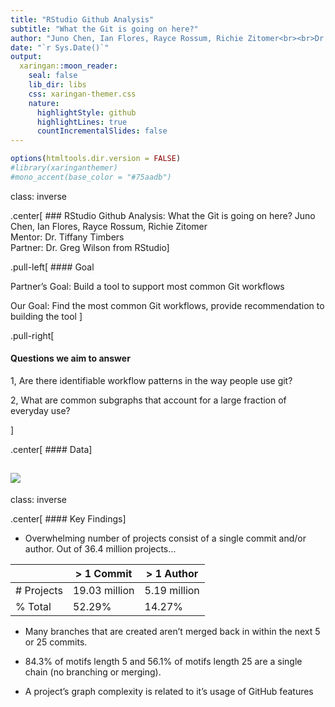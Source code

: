 ```yaml
---
title: "RStudio Github Analysis"
subtitle: "What the Git is going on here?"
author: "Juno Chen, Ian Flores, Rayce Rossum, Richie Zitomer<br><br>Dr. Tiffany Timbers"
date: "`r Sys.Date()`"
output:
  xaringan::moon_reader:
    seal: false
    lib_dir: libs
    css: xaringan-themer.css
    nature:
      highlightStyle: github
      highlightLines: true
      countIncrementalSlides: false
---
```


```r
options(htmltools.dir.version = FALSE)
#library(xaringanthemer)
#mono_accent(base_color = "#75aadb")
```
class: inverse

.center[
### RStudio Github Analysis: What the Git is going on here?
Juno Chen, Ian Flores, Rayce Rossum, Richie Zitomer<br>Mentor: Dr. Tiffany Timbers<br>Partner: Dr. Greg Wilson from RStudio
]

.pull-left[
#### Goal

Partner's Goal: Build a tool to support most common Git workflows

Our Goal: Find the most common Git workflows, provide recommendation to building the tool
]


.pull-right[

#### Questions we aim to answer

1, Are there identifiable workflow patterns in the way people use git?

2, What are common subgraphs that account for a large fraction of everyday use?

]

.center[
#### Data
]

![](imgs/workflow.png)
---
class: inverse

.center[
#### Key Findings
]

- Overwhelming number of projects consist of a single commit and/or author. Out of 36.4 million projects...

|            | > 1 Commit    | > 1 Author   |
|------------|---------------|--------------|
| # Projects | 19.03 million | 5.19 million |
| % Total    | 52.29%        | 14.27%       |



- Many branches that are created aren't merged back in within the next 5 or 25 commits.

- 84.3% of motifs length 5 and 56.1% of motifs length 25 are a single chain (no branching or merging).

- A project's graph complexity is related to it's usage of GitHub features